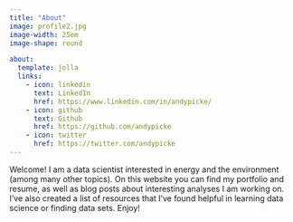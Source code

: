 ```yaml
---
title: "About"
image: profile2.jpg
image-width: 25em
image-shape: round

about:
  template: jolla
  links:
    - icon: linkedin
      text: LinkedIn
      href: https://www.linkedin.com/in/andypicke/
    - icon: github
      text: Github
      href: https://github.com/andypicke
    - icon: twitter
      href: https://twitter.com/andypicke
---
```


Welcome! I am a data scientist interested in energy and the environment (among many other topics). On this website you can find my portfolio and resume, as well as blog posts about interesting analyses I am working on. I've also created a list of resources that I've found helpful in learning data science or finding data sets. Enjoy!
